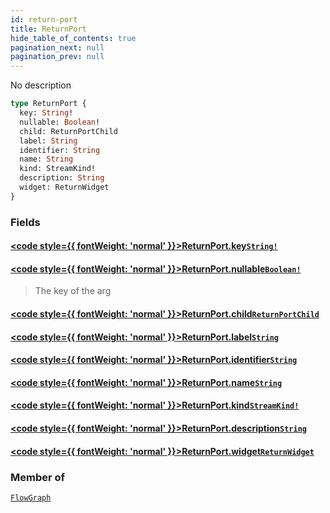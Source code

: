 ```yaml
---
id: return-port
title: ReturnPort
hide_table_of_contents: true
pagination_next: null
pagination_prev: null
---
```








No description

```graphql
type ReturnPort {
  key: String!
  nullable: Boolean!
  child: ReturnPortChild
  label: String
  identifier: String
  name: String
  kind: StreamKind!
  description: String
  widget: ReturnWidget
}
```


### Fields

#### [<code style={{ fontWeight: 'normal' }}>ReturnPort.<b>key</b></code>](#)<Bullet />[`String!`](/docs/schemas/fluss/scalars/string) <Badge class="secondary" text="non-null"/> <Badge class="secondary" text="scalar"/>
> 
> 

#### [<code style={{ fontWeight: 'normal' }}>ReturnPort.<b>nullable</b></code>](#)<Bullet />[`Boolean!`](/docs/schemas/fluss/scalars/boolean) <Badge class="secondary" text="non-null"/> <Badge class="secondary" text="scalar"/>
> The key of the arg
> 

#### [<code style={{ fontWeight: 'normal' }}>ReturnPort.<b>child</b></code>](#)<Bullet />[`ReturnPortChild`](/docs/schemas/fluss/objects/return-port-child) <Badge class="secondary" text="object"/>
> 
> 

#### [<code style={{ fontWeight: 'normal' }}>ReturnPort.<b>label</b></code>](#)<Bullet />[`String`](/docs/schemas/fluss/scalars/string) <Badge class="secondary" text="scalar"/>
> 
> 

#### [<code style={{ fontWeight: 'normal' }}>ReturnPort.<b>identifier</b></code>](#)<Bullet />[`String`](/docs/schemas/fluss/scalars/string) <Badge class="secondary" text="scalar"/>
> 
> 

#### [<code style={{ fontWeight: 'normal' }}>ReturnPort.<b>name</b></code>](#)<Bullet />[`String`](/docs/schemas/fluss/scalars/string) <Badge class="secondary" text="scalar"/>
> 
> 

#### [<code style={{ fontWeight: 'normal' }}>ReturnPort.<b>kind</b></code>](#)<Bullet />[`StreamKind!`](/docs/schemas/fluss/enums/stream-kind) <Badge class="secondary" text="non-null"/> <Badge class="secondary" text="enum"/>
> 
> 

#### [<code style={{ fontWeight: 'normal' }}>ReturnPort.<b>description</b></code>](#)<Bullet />[`String`](/docs/schemas/fluss/scalars/string) <Badge class="secondary" text="scalar"/>
> 
> 

#### [<code style={{ fontWeight: 'normal' }}>ReturnPort.<b>widget</b></code>](#)<Bullet />[`ReturnWidget`](/docs/schemas/fluss/objects/return-widget) <Badge class="secondary" text="object"/>
> 
> 



### Member of

[`FlowGraph`](/docs/schemas/fluss/objects/flow-graph)  <Badge class="secondary" text="object"/>



